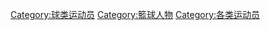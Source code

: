 {{Commonscat|Basketball players}}

[[Category:球类运动员|Category:球类运动员]]
[[Category:籃球人物|Category:籃球人物]]
[[Category:各类运动员|Category:各类运动员]]